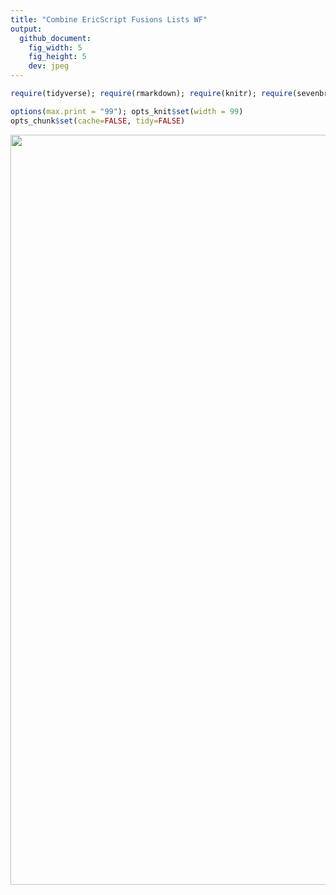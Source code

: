 ```yaml
---
title: "Combine EricScript Fusions Lists WF"
output:
  github_document:
    fig_width: 5
    fig_height: 5
    dev: jpeg
---
```


```r
require(tidyverse); require(rmarkdown); require(knitr); require(sevenbridges); 

options(max.print = "99"); opts_knit$set(width = 99)
opts_chunk$set(cache=FALSE, tidy=FALSE)


```

<a href="https://brood.sbgenomics.com/static/dave/cgrrna/combine-eric-script-filtered-fusions/1.png" target="_blank">
<img width="1200" border="0" align="center"src="https://brood.sbgenomics.com/static/dave/cgrrna/combine-eric-script-filtered-fusions/1.png"/>
</a>
